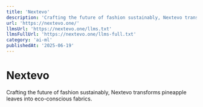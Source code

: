 ```yaml
---
title: 'Nextevo'
description: 'Crafting the future of fashion sustainably, Nextevo transforms pineapple leaves into eco-conscious fabrics.'
url: 'https://nextevo.one/'
llmsUrl: 'https://nextevo.one/llms.txt'
llmsFullUrl: 'https://nextevo.one/llms-full.txt'
category: 'ai-ml'
publishedAt: '2025-06-19'
---
```


# Nextevo

Crafting the future of fashion sustainably, Nextevo transforms pineapple leaves into eco-conscious fabrics.

